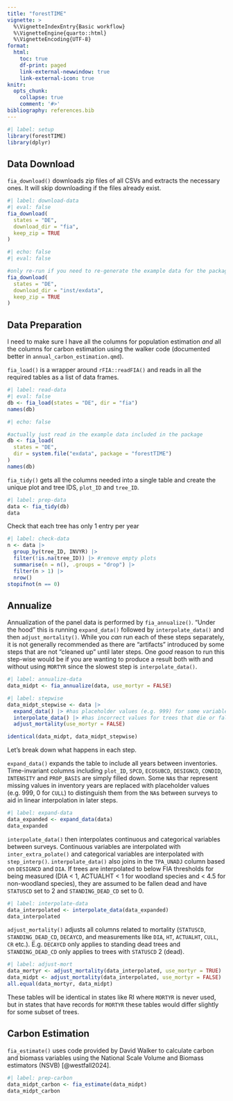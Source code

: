 ```yaml
---
title: "forestTIME"
vignette: >
  %\VignetteIndexEntry{Basic workflow}
  %\VignetteEngine{quarto::html}
  %\VignetteEncoding{UTF-8}
format:
  html:
    toc: true
    df-print: paged
    link-external-newwindow: true
    link-external-icon: true
knitr:
  opts_chunk:
    collapse: true
    comment: '#>'
bibliography: references.bib
---
```


```r
#| label: setup
library(forestTIME)
library(dplyr)
```

## Data Download

`fia_download()` downloads zip files of all CSVs and extracts the necessary ones.
It will skip downloading if the files already exist.

```r
#| label: download-data
#| eval: false
fia_download(
  states = "DE",
  download_dir = "fia",
  keep_zip = TRUE
)
```

```r
#| echo: false
#| eval: false

#only re-run if you need to re-generate the example data for the package
fia_download(
  states = "DE",
  download_dir = "inst/exdata",
  keep_zip = TRUE
)
```

## Data Preparation

I need to make sure I have all the columns for population estimation *and* all the columns for carbon estimation using the walker code (documented better in `annual_carbon_estimation.qmd`).

`fia_load()` is a wrapper around `rFIA::readFIA()` and reads in all the required tables as a list of data frames.

```r
#| label: read-data
#| eval: false
db <- fia_load(states = "DE", dir = "fia")
names(db)
```

```r
#| echo: false

#actually just read in the example data included in the package
db <- fia_load(
  states = "DE",
  dir = system.file("exdata", package = "forestTIME")
)
names(db)
```

`fia_tidy()` gets all the columns needed into a single table and create the unique plot and tree IDS, `plot_ID` and `tree_ID`.

```r
#| label: prep-data
data <- fia_tidy(db)
data
```

Check that each tree has only 1 entry per year

```r
#| label: check-data
n <- data |>
  group_by(tree_ID, INVYR) |>
  filter(!is.na(tree_ID)) |> #remove empty plots
  summarise(n = n(), .groups = "drop") |>
  filter(n > 1) |>
  nrow()
stopifnot(n == 0)
```

## Annualize

Annualization of the panel data is performed by `fia_annualize()`.
"Under the hood" this is running `expand_data()` followed by `interpolate_data()` and then `adjust_mortality()`.
While you *can* run each of these steps separately, it is not generally recommended as there are "artifacts" introduced by some steps that are not "cleaned up" until later steps.
One *good* reason to run this step-wise would be if you are wanting to produce a result both with and without using `MORTYR` since the slowest step is `interpolate_data()`.

```r
#| label: annualize-data
data_midpt <- fia_annualize(data, use_mortyr = FALSE)
```

```r
#| label: stepwise
data_midpt_stepwise <- data |>
  expand_data() |> #has placeholder values (e.g. 999) for some variables to ensure correct interpolation
  interpolate_data() |> #has incorrect values for trees that die or fall between surveys
  adjust_mortality(use_mortyr = FALSE)
```

```r
identical(data_midpt, data_midpt_stepwise)
```

Let's break down what happens in each step.

`expand_data()` expands the table to include all years between inventories.
Time-invariant columns including `plot_ID`, `SPCD`, `ECOSUBCD`, `DESIGNCD`, `CONDID`, `INTENSITY` and `PROP_BASIS` are simply filled down.
Some `NA`s thar represent missing values in inventory years are replaced with placeholder values (e.g. 999, 0 for `CULL`) to distinguish them from the `NA`s between surveys to aid in linear interpolation in later steps.

```r
#| label: expand-data
data_expanded <- expand_data(data)
data_expanded
```

`interpolate_data()` then interpolates continuous and categorical variables between surveys.
Continuous variables are interpolated with `inter_extra_polate()` and categorical variables are interpolated with `step_interp()`.
`interpolate_data()` also joins in the `TPA_UNADJ` column based on `DESIGNCD` and `DIA`.
If trees are interpolated to below FIA thresholds for being measured (DIA \< 1, ACTUALHT \< 1 for woodland species and \< 4.5 for non-woodland species), they are assumed to be fallen dead and have `STATUSCD` set to 2 and `STANDING_DEAD_CD` set to 0.

```r
#| label: interpolate-data
data_interpolated <- interpolate_data(data_expanded)
data_interpolated
```

`adjust_mortality()` adjusts all columns related to mortality (`STATUSCD`, `STANDING_DEAD_CD`, `DECAYCD`, and measurements like `DIA`, `HT`, `ACTUALHT`, `CULL`, `CR` etc.).
E.g.
`DECAYCD` only applies to standing dead trees and `STANDING_DEAD_CD` only applies to trees with `STATUSCD` 2 (dead).

```r
#| label: adjust-mort
data_mortyr <- adjust_mortality(data_interpolated, use_mortyr = TRUE)
data_midpt <- adjust_mortality(data_interpolated, use_mortyr = FALSE)
all.equal(data_mortyr, data_midpt)
```

These tables will be identical in states like RI where `MORTYR` is never used, but in states that have records for `MORTYR` these tables would differ slightly for some subset of trees.

## Carbon Estimation

`fia_estimate()` uses code provided by David Walker to calculate carbon and biomass variables using the National Scale Volume and Biomass estimators (NSVB) [@westfall2024].

```r
#| label: prep-carbon
data_midpt_carbon <- fia_estimate(data_midpt)
data_midpt_carbon
```